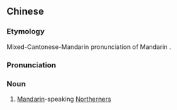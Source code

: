 {{also|捞松}}
==Chinese==
{{zh-forms|s=捞松}}

===Etymology===
Mixed-Cantonese-Mandarin pronunciation of Mandarin {{zh-l|老兄|brother}}.

===Pronunciation===
{{zh-pron
|m=lāosōng
|c=laau1 sung1
|cat=n
}}

===Noun===
{{zh-noun}}

# {{lb|zh|Cantonese|derogatory}} [[Mandarin]]-speaking [[Northerner]]s